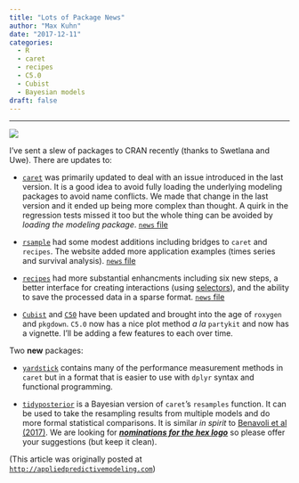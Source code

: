 ```yaml
---
title: "Lots of Package News"
author: "Max Kuhn"
date: "2017-12-11"
categories:
  - R
  - caret
  - recipes
  - C5.0
  - Cubist
  - Bayesian models
draft: false
--- 
```


<hr>

![](recipes_rsample.png){fig-align="center"}

I've sent a slew of packages to CRAN recently (thanks to Swetlana and Uwe). There are updates to: 

* [`caret`](https://topepo.github.io/caret) was primarily updated to deal with an issue introduced in the last version. It is a good idea to avoid fully loading the underlying modeling packages to avoid name conflicts. We made that change in the last version and it ended up being more complex than thought. A quirk in the regression tests missed it too but the whole thing can be avoided by _loading the modeling package_. [`news` file](https://cran.r-project.org/web/packages/caret/news.html)

* [`rsample`](https://topepo.github.io/rsample) had some modest additions including bridges to `caret` and `recipes`. The website added more application examples (times series and survival analysis). [`news` file](https://topepo.github.io/rsample/news/)

* [`recipes`](https://topepo.github.io/recipes) had more substantial enhancments including six new steps, a better interface for creating interactions (using [selectors](https://topepo.github.io/recipes/reference/selections.html)), and the ability to save the processed data in a sparse format. [`news` file](topepo.github.io/recipes/news/)

* [`Cubist`](https://topepo.github.io/Cubist/) and [`C50`](https://topepo.github.io/C5.0/) have been updated and brought into the age of `roxygen` and `pkgdown`. `C5.0` now has a nice plot method _a la_ `partykit` and now has a vignette. I'll be adding a few features to each over time. 


Two **new** packages:

* [`yardstick`](https://topepo.github.io/yardstick) contains many of the performance measurement methods in `caret` but in a format that is easier to use with `dplyr` syntax and functional programming. 

* [`tidyposterior`](https://topepo.github.io/tidyposterior) is a Bayesian version of `caret`'s `resamples` function. It can be used to take the resampling results from multiple models and do more formal statistical comparisons. It is similar _in spirit_ to [Benavoli et al (2017)](http://jmlr.org/papers/v18/16-305.html). We are looking for [***nominations for the hex logo***](https://twitter.com/dataandme/status/930820142900174848) so please offer your suggestions (but keep it clean). 


(This article was originally posted at [`http://appliedpredictivemodeling.com`](https://appliedpredictivemodeling.com/blog/2017/11/15/some-package-updates))
